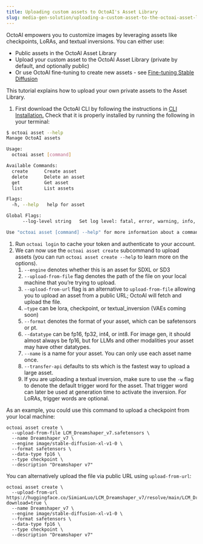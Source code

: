 ```yaml
---
title: Uploading custom assets to OctoAI's Asset Library
slug: media-gen-solution/uploading-a-custom-asset-to-the-octoai-asset-library
---
```


OctoAI empowers you to customize images by leveraging assets like checkpoints, LoRAs, and textual inversions. You can either use:

- Public assets in the OctoAI Asset Library
- Upload your custom asset to the OctoAI Asset Library (private by default, and optionally public)
- Or use OctoAI fine-tuning to create new assets - see [Fine-tuning Stable Diffusion](/docs/api-reference/fine-tuning/create)

This tutorial explains how to upload your own private assets to the Asset Library.

1. First download the OctoAI CLI by following the instructions in [CLI Installation.](/docs/cli/cli-and-sdk-installation) Check that it is properly installed by running the following in your terminal:

```bash bash
$ octoai asset --help
Manage OctoAI assets

Usage:
  octoai asset [command]

Available Commands:
  create      Create asset
  delete      Delete an asset
  get         Get asset
  list        List assets

Flags:
  -h, --help   help for asset

Global Flags:
      --log-level string   Set log level: fatal, error, warning, info, debug, trace (default "info")

Use "octoai asset [command] --help" for more information about a command.
```

1. Run `octoai login` to cache your token and authenticate to your account.
2. We can now use the `octoai asset create` subcommand to upload assets (you can run `octoai asset create --help` to learn more on the options).
   1. `--engine` denotes whether this is an asset for SDXL or SD3
   2. `--upload-from-file` flag denotes the path of the file on your local machine that you’re trying to upload.
   3. `--upload-from-url` flag is an alternative to `upload-from-file` allowing you to upload an asset from a public URL; OctoAI will fetch and upload the file.
   4. `—type` can be lora, checkpoint, or textual_inversion (VAEs coming soon)
   5. `--format` denotes the format of your asset, which can be safetensors or pt.
   6. `--datatype` can be fp16, fp32, int4, or int8\. For image gen, it should almost always be fp16, but for LLMs and other modalities your asset may have other datatypes.
   7. `--name` is a name for your asset. You can only use each asset name once.
   8. `--transfer-api` defaults to sts which is the fastest way to upload a large asset.
   9. If you are uploading a textual inversion, make sure to use the `-w` flag to denote the default trigger word for the asset. That trigger word can later be used at generation time to activate the inversion. For LoRAs, trigger words are optional.

As an example, you could use this command to upload a checkpoint from your local machine:

```
octoai asset create \
  --upload-from-file LCM_Dreamshaper_v7.safetensors \
  --name Dreamshaper_v7 \
  --engine image/stable-diffusion-xl-v1-0 \
  --format safetensors \
  --data-type fp16 \
  --type checkpoint \
  --description "Dreamshaper v7"
```

You can alternatively upload the file via public URL using `upload-from-url`:

```
octoai asset create \
  --upload-from-url https://huggingface.co/SimianLuo/LCM_Dreamshaper_v7/resolve/main/LCM_Dreamshaper_v7_4k.safetensors?download=true \
  --name Dreamshaper_v7 \
  --engine image/stable-diffusion-xl-v1-0 \
  --format safetensors \
  --data-type fp16 \
  --type checkpoint \
  --description "Dreamshaper v7"
```
